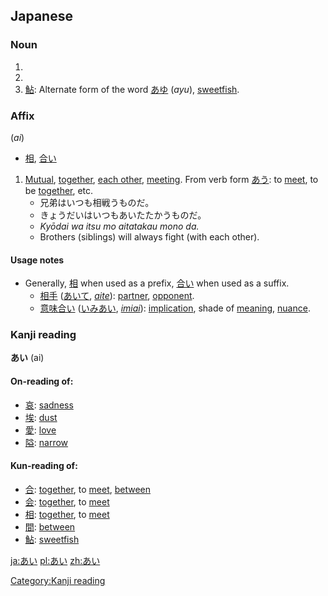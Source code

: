 == Japanese ==
{{ja-attention}}
===Noun===
{{ja-noun|h|count=|hira=|kata=|rom=ai|kanji=|kyu=|shin=|hidx=}}
# {{japdef|愛|[[love]]}}
# {{japdef|藍|[[indigo]]}}
# [[鮎]]: Alternate form of the word [[あゆ]] (''ayu''), [[sweetfish]].

=== Affix ===
'''{{PAGENAME}}''' (''ai'')

* [[相]], [[合い]]
# [[Mutual]], [[together]], [[each other]], [[meet]]ing.  From verb form [[あう]]: to [[meet]], to be [[together]], etc.
#* 兄弟はいつも相戦うものだ。
#* きょうだいはいつもあいたたかうものだ。
#* ''Kyōdai wa itsu mo aitatakau mono da.''
#* Brothers (siblings) will always fight (with each other).

==== Usage notes ====
* Generally, [[相]] when used as a prefix, [[合い]] when used as a suffix.
** [[相手]] ([[あいて]], ''[[aite]]''): [[partner]], [[opponent]].  
** [[意味合い]] ([[いみあい]], ''[[imiai]]''): [[implication]], shade of [[meaning]], [[nuance]].

===Kanji reading===
'''あい''' (ai)

====On-reading of:====
* [[哀]]: [[sadness]]
* [[埃]]: [[dust]]
* [[愛]]: [[love]]
* [[隘]]: [[narrow]]

====Kun-reading of:====
* [[合]]: [[together]], to [[meet]], [[between]]
* [[会]]: [[together]], to [[meet]]
* [[相]]: [[together]], to [[meet]]
* [[間]]: [[between]]
* [[鮎]]: [[sweetfish]]


[[Category:Kanji reading]]

[[ja:あい]]
[[pl:あい]]
[[zh:あい]]